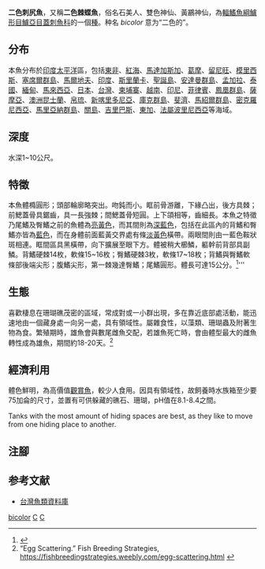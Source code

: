 {{Speciesbox 
| taxon =  Centropyge bicolor
| image = 1 centropyge bicolor Bicolor angelfish.jpg
| image_width = 250px
| image2 =Bicolor_angelfish-Feeding-Apparatus.ogv
| status = LC
| status_system = IUCN3.1
| authority =  [[Bloch|Bloch]], 1787<ref>{{cite web | url = http://fishbase.sinica.edu.tw/Summary/speciesSummary.php?id=5454&lang=chinese | title = Centropyge bicolor | publisher = Academia Sinica | accessdate = 2009-10-09 | archive-url = https://web.archive.org/web/20160307031847/http://fishbase.sinica.edu.tw/summary/SpeciesSummary.php?id=5454&lang=chinese | archive-date = 2016-03-07 | dead-url = yes }}</ref>
| synonyms = *''Chaetodon bicolor''<br /><small> Bloch, 1787</small>'' 
}}
'''二色刺尻魚'''，又稱'''二色棘蝶魚'''，俗名石美人、雙色神仙、黃鸝神仙，為[[輻鰭魚綱|輻鰭魚綱]][[鱸形目|鱸形目]][[鱸亞目|鱸亞目]][[蓋刺魚科|蓋刺魚科]]的一個[[種|種]]。种名 ''bicolor'' 意为“二色的”。

==分布==
本魚分布於[[印度|印度]][[太平洋|太平洋]]區，包括[[東非|東非]]、[[紅海|紅海]]、[[馬達加斯加|馬達加斯加]]、[[葛摩|葛摩]]、[[留尼旺|留尼旺]]、[[模里西斯|模里西斯]]、[[塞席爾群島|塞席爾群島]]、[[馬爾地夫|馬爾地夫]]、[[印度|印度]]、[[斯里蘭卡|斯里蘭卡]]、[[聖誕島|聖誕島]]、[[安達曼群島|安達曼群島]]、[[孟加拉|孟加拉]]、[[泰國|泰國]]、[[緬甸|緬甸]]、[[馬來西亞|馬來西亞]]、[[日本|日本]]、[[台灣|台灣]]、[[柬埔寨|柬埔寨]]、[[越南|越南]]、[[印尼|印尼]]、[[菲律賓|菲律賓]]、[[鳳凰群島|鳳凰群島]]、[[薩摩亞|薩摩亞]]、[[澳洲|澳洲]][[昆士蘭|昆士蘭]]、[[帛琉|帛琉]]、[[新喀里多尼亞|新喀里多尼亞]]、[[庫克群島|庫克群島]]、[[斐濟|斐濟]]、[[馬紹爾群島|馬紹爾群島]]、[[密克羅尼西亞|密克羅尼西亞]]、[[馬里亞納群島|馬里亞納群島]]、[[關島|關島]]、[[吉里巴斯|吉里巴斯]]、[[東加|東加]]、[[法屬波里尼西亞|法屬波里尼西亞]]等海域。

==深度==
水深1~10公尺。

==特徵==
本魚體橢圓形；頭部輪廓略突出。吻鈍而小。眶前骨游離，下緣凸出，後方具棘；前鰓蓋骨具鋸齒，具一長強棘；間鰓蓋骨短圓。上下頜相等，齒細長。本魚之特徵乃尾鰭及臀鰭之前的魚體為[[亮黃色|亮黃色]]，而其間則為[[深藍色|深藍色]]，包括在此區內的背鰭和臀鰭亦皆為[[藍色|藍色]]，而在身體前面藍黃交界處有條[[淡黃色|淡黃色]]橫帶。兩眼間則由一藍色鞍狀斑相連。眶間區具黑橫帶，向下擴展至眼下方。體被稍大櫛鱗，軀幹前背部具副鱗。背鰭硬棘14枚，軟條15~16枚；臀鰭硬棘3枚，軟條17~18枚；背鰭與臀鰭軟條部後端尖形；腹鰭尖形，第一棘幾達臀鰭；尾鰭圓形。體長可達15公分。<ref name=FishBase>{{FishBase species | genus = Centropyge | species = '''bicolor | month = 5| year = 2009}}</ref>'''

==生態==
喜歡棲息在珊瑚礁茂密的區域，常成對或一小群出現，多在靠近底部處活動，能迅速地由一個藏身處一向另一處，具有領域性。屬雜食性，以藻類、珊瑚蟲及附著生物為食。繁殖期時，雄魚會與數尾雌魚交配，若雄魚死亡時，會由體型最大的雌魚轉性成為雄魚，期間約18-20天。<ref>“Egg Scattering.” Fish Breeding Strategies, https://fishbreedingstrategies.weebly.com/egg-scattering.html {{Wayback|url=https://fishbreedingstrategies.weebly.com/egg-scattering.html |date=20180226211633 }}</ref>

==經濟利用==
體色鮮明，為高價值[[觀賞魚|觀賞魚]]，較少人食用。因具有領域性，故飼養時水族箱至少要75加侖的尺寸，並置有可供躲藏的礁石、珊瑚，pH值在8.1-8.4之間。</ref>Tanks with the most amount of hiding spaces are best, as they like to move from one hiding place to another.<ref>

== 注腳 ==
{{reflist}}

==参考文献==
*[http://fishdb.sinica.edu.tw/ 台灣魚類資料庫]{{Wayback|url=http://fishdb.sinica.edu.tw/ |date=20160304193340 }}
{{Taxonbar|from=Q882860}}

[[Category:刺尻魚屬|bicolor]]
[[Category:觀賞魚|C]]
[[Category:1787年描述的魚類|C]]